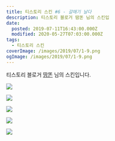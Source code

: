 ```yaml
---
title: 티스토리 스킨 #6 - 갈매기 날다
description: 티스토리 블로거 땀똔 님의 스킨입
date:
  posted: 2019-07-11T16:43:00.000Z
  modified: 2020-05-27T07:03:00.000Z
tags:
  - 티스토리 스킨
coverImage: /images/2019/07/1-9.png
ogImage: /images/2019/07/1-9.png
---
```


티스토리 블로거 [땀똔](https://ddamddon.tistory.com/category) 님의 스킨입니다.

![](/images/2019/07/1-9.png)

![](/images/2019/07/2-6.png)

![](/images/2019/07/3-4.png)

![](/images/2019/07/4-4.png)

![](/images/2019/07/5-3.png)